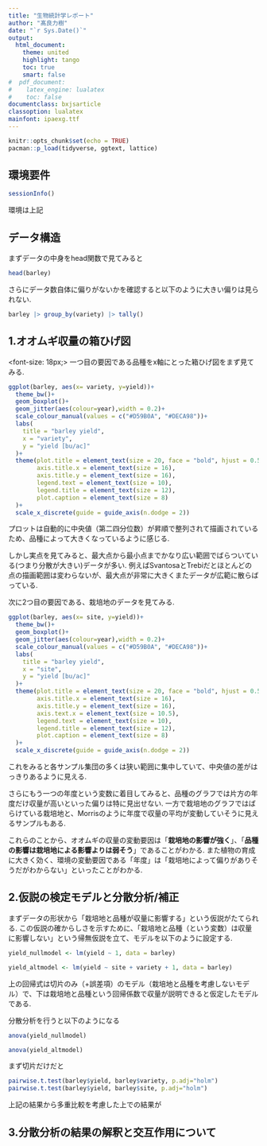 ```yaml
---
title: "生物統計学レポート"
author: "髙良力樹"
date: "`r Sys.Date()`"
output: 
  html_document:
    theme: united
    highlight: tango
    toc: true
    smart: false
#  pdf_document:
#    latex_engine: lualatex
#    toc: false
documentclass: bxjsarticle
classoption: lualatex
mainfont: ipaexg.ttf
---
```



```r
knitr::opts_chunk$set(echo = TRUE)
pacman::p_load(tidyverse, ggtext, lattice)
```

## 環境要件

```r
sessionInfo()
```
環境は上記

## データ構造
まずデータの中身をhead関数で見てみると

```r
head(barley)
```

さらにデータ数自体に偏りがないかを確認すると以下のように大きい偏りは見られない.
```r
barley |> group_by(variety) |> tally()
```

## 1.オオムギ収量の箱ひげ図


<font-size: 18px;> 一つ目の要因である品種をx軸にとった箱ひげ図をまず見てみる.</font> 
```r
ggplot(barley, aes(x= variety, y=yield))+
  theme_bw()+
  geom_boxplot()+
  geom_jitter(aes(colour=year),width = 0.2)+
  scale_colour_manual(values = c("#D59B0A", "#DECA98"))+
  labs(
    title = "barley yield",
    x = "variety",
    y = "yield [bu/ac]"
  )+
  theme(plot.title = element_text(size = 20, face = "bold", hjust = 0.5),
        axis.title.x = element_text(size = 16),
        axis.title.y = element_text(size = 16),
        legend.text = element_text(size = 10),
        legend.title = element_text(size = 12),
        plot.caption = element_text(size = 8)
  )+
  scale_x_discrete(guide = guide_axis(n.dodge = 2))

```


プロットは自動的に中央値（第二四分位数）が昇順で整列されて描画されているため、品種によって大きくなっているように感じる.

しかし実点を見てみると、最大点から最小点までかなり広い範囲でばらついている(つまり分散が大きい)データが多い.
例えばSvantosaとTrebiだとほとんどの点の描画範囲は変わらないが、最大点が非常に大きくまたデータが広範に散らばっている.


次に2つ目の要因である、栽培地のデータを見てみる.
```r
ggplot(barley, aes(x= site, y=yield))+
  theme_bw()+
  geom_boxplot()+
  geom_jitter(aes(colour=year),width = 0.2)+
  scale_colour_manual(values = c("#D59B0A", "#DECA98"))+
  labs(
    title = "barley yield",
    x = "site",
    y = "yield [bu/ac]"
  )+
  theme(plot.title = element_text(size = 20, face = "bold", hjust = 0.5),
        axis.title.x = element_text(size = 16),
        axis.title.y = element_text(size = 16),
        axis.text.x = element_text(size = 10.5),
        legend.text = element_text(size = 10),
        legend.title = element_text(size = 12),
        plot.caption = element_text(size = 8)
  )+
  scale_x_discrete(guide = guide_axis(n.dodge = 2))
```

これをみると各サンプル集団の多くは狭い範囲に集中していて、中央値の差がはっきりあるように見える.

さらにもう一つの年度という変数に着目してみると、品種のグラフでは片方の年度だけ収量が高いといった偏りは特に見出せない.
一方で栽培地のグラフではばらけている栽培地と、Morrisのように年度で収量の平均が変動していそうに見えるサンプルもある.


これらのことから、オオムギの収量の変動要因は「**栽培地の影響が強く**」、「**品種の影響は栽培地による影響よりは弱そう**」であることがわかる.
また植物の育成に大きく効く、環境の変動要因である「年度」は「栽培地によって偏りがありそうだがわからない」といったことがわかる.


## 2.仮説の検定モデルと分散分析/補正

まずデータの形状から「栽培地と品種が収量に影響する」という仮説がたてられる.
この仮説の確からしさを示すために、「栽培地と品種（という変数）は収量に影響しない」という帰無仮説を立て、モデルを以下のように設定する.

```r

yield_nullmodel <- lm(yield ~ 1, data = barley)

yield_altmodel <- lm(yield ~ site + variety + 1, data = barley)

```
上の回帰式は切片のみ（+誤差項）のモデル（栽培地と品種を考慮しないモデル）で、下は栽培地と品種という回帰係数で収量が説明できると仮定したモデルである.

分散分析を行うと以下のようになる

```r

anova(yield_nullmodel)

anova(yield_altmodel)

```

まず切片だけだと



```r
pairwise.t.test(barley$yield, barley$variety, p.adj="holm") 
pairwise.t.test(barley$yield, barley$site, p.adj="holm") 
```

上記の結果から多重比較を考慮した上での結果が

## 3.分散分析の結果の解釈と交互作用について

